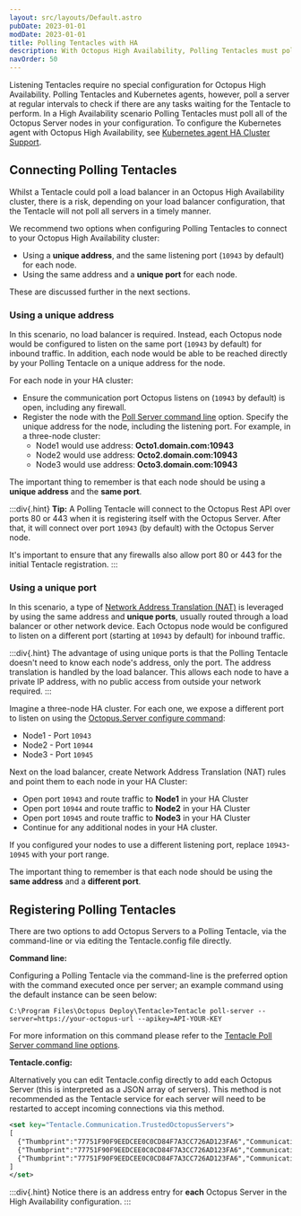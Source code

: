 ```yaml
---
layout: src/layouts/Default.astro
pubDate: 2023-01-01
modDate: 2023-01-01
title: Polling Tentacles with HA
description: With Octopus High Availability, Polling Tentacles must poll all of the Octopus Server nodes in your configuration.
navOrder: 50
---
```


Listening Tentacles require no special configuration for Octopus High Availability. Polling Tentacles and Kubernetes agents, however, poll a server at regular intervals to check if there are any tasks waiting for the Tentacle to perform. In a High Availability scenario Polling Tentacles must poll all of the Octopus Server nodes in your configuration. To configure the Kubernetes agent with Octopus High Availability, see [Kubernetes agent HA Cluster Support](/docs/infrastructure/deployment-targets/kubernetes/kubernetes-agent/ha-cluster-support).

## Connecting Polling Tentacles

Whilst a Tentacle could poll a load balancer in an Octopus High Availability cluster, there is a risk, depending on your load balancer configuration, that the Tentacle will not poll all servers in a timely manner.

We recommend two options when configuring Polling Tentacles to connect to your Octopus High Availability cluster:

- Using a **unique address**, and the same listening port (`10943` by default) for each node.
- Using the same address and a **unique port** for each node.

These are discussed further in the next sections.

### Using a unique address

In this scenario, no load balancer is required. Instead, each Octopus node would be configured to listen on the same port (`10943` by default) for inbound traffic. In addition, each node would be able to be reached directly by your Polling Tentacle on a unique address for the node.

For each node in your HA cluster:

- Ensure the communication port Octopus listens on (`10943` by default) is open, including any firewall.
- Register the node with the [Poll Server command line](/docs/octopus-rest-api/tentacle.exe-command-line/poll-server) option. Specify the unique address for the node, including the listening port. For example, in a three-node cluster:
    - Node1 would use address: **Octo1.domain.com:10943** 
    - Node2 would use address: **Octo2.domain.com:10943** 
    - Node3 would use address: **Octo3.domain.com:10943** 

The important thing to remember is that each node should be using a **unique address** and the **same port**. 

:::div{.hint}
**Tip:**
A Polling Tentacle will connect to the Octopus Rest API over ports 80 or 443 when it is registering itself with the Octopus Server. After that, it will connect over port `10943` (by default) with the Octopus Server node.

It's important to ensure that any firewalls also allow port 80 or 443 for the initial Tentacle registration.
:::

### Using a unique port

In this scenario, a type of [Network Address Translation (NAT)](https://en.wikipedia.org/wiki/Network_address_translation) is leveraged by using the same address and **unique ports**, usually routed through a load balancer or other network device. Each Octopus node would be configured to listen on a different port (starting at `10943` by default) for inbound traffic. 

:::div{.hint}
The advantage of using unique ports is that the Polling Tentacle doesn't need to know each node's address, only the port. The address translation is handled by the load balancer. This allows each node to have a private IP address, with no public access from outside your network required.
:::

Imagine a three-node HA cluster. For each one, we expose a different port to listen on using the [Octopus.Server configure command](/docs/octopus-rest-api/octopus.server.exe-command-line/configure):

- Node1 - Port `10943`
- Node2 - Port `10944`
- Node3 - Port `10945`

Next on the load balancer, create Network Address Translation (NAT) rules and point them to each node in your HA Cluster:
- Open port `10943` and route traffic to **Node1** in your HA Cluster
- Open port `10944` and route traffic to **Node2** in your HA Cluster
- Open port `10945` and route traffic to **Node3** in your HA Cluster
- Continue for any additional nodes in your HA cluster.

If you configured your nodes to use a different listening port, replace `10943`-`10945` with your port range. 

The important thing to remember is that each node should be using the **same address** and a **different port**. 

## Registering Polling Tentacles

There are two options to add Octopus Servers to a Polling Tentacle, via the command-line or via editing the Tentacle.config file directly.

**Command line:**

Configuring a Polling Tentacle via the command-line is the preferred option with the command executed once per server; an example command using the default instance can be seen below:

```
C:\Program Files\Octopus Deploy\Tentacle>Tentacle poll-server --server=https://your-octopus-url --apikey=API-YOUR-KEY
```

For more information on this command please refer to the [Tentacle Poll Server command line options](/docs/octopus-rest-api/tentacle.exe-command-line/poll-server).

**Tentacle.config:**

Alternatively you can edit Tentacle.config directly to add each Octopus Server (this is interpreted as a JSON array of servers). This method is not recommended as the Tentacle service for each server will need to be restarted to accept incoming connections via this method.

```xml
<set key="Tentacle.Communication.TrustedOctopusServers">
[
  {"Thumbprint":"77751F90F9EEDCEE0C0CD84F7A3CC726AD123FA6","CommunicationStyle":2,"Address":"https://10.0.255.160:10943","Squid":null,"SubscriptionId":"poll://g3662re9njtelsyfhm7t/"},
  {"Thumbprint":"77751F90F9EEDCEE0C0CD84F7A3CC726AD123FA6","CommunicationStyle":2,"Address":"https://10.0.255.161:10943","Squid":null,"SubscriptionId":"poll://g3662re9njtelsyfhm7t/"},
  {"Thumbprint":"77751F90F9EEDCEE0C0CD84F7A3CC726AD123FA6","CommunicationStyle":2,"Address":"https://10.0.255.162:10943","Squid":null,"SubscriptionId":"poll://g3662re9njtelsyfhm7t/"}
]
</set>
```

:::div{.hint}
Notice there is an address entry for **each** Octopus Server in the High Availability configuration.
:::
